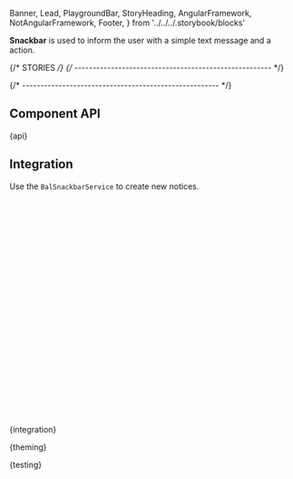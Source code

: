 
  Banner,
  Lead,
  PlaygroundBar,
  StoryHeading,
  AngularFramework,
  NotAngularFramework,
  Footer,
} from '../../../.storybook/blocks'

<Meta of={SnackbarStories} />

<StoryHeading of={SnackbarStories.Basic} hidden></StoryHeading>

<Banner of={SnackbarStories} />

<Lead>**Snackbar** is used to inform the user with a simple text message and a action.</Lead>

<Canvas of={SnackbarStories.Basic} sourceState="none" />

<PlaygroundBar of={SnackbarStories.Basic}></PlaygroundBar>

{/* STORIES */}
{/* ------------------------------------------------------ */}

<StoryHeading of={SnackbarStories.Colors}></StoryHeading>

<Canvas of={SnackbarStories.Colors} sourceState="closed" />

{/* ------------------------------------------------------ */}

## Component API


<Markdown>{api}</Markdown>

## Integration


<AngularFramework>

Use the `BalSnackbarService` to create new notices.

```typescript
// app.component.ts
import { Component } from '@angular/core'
import { BalSnackbarService } from '@baloise/ds-angular'

@Component({
  selector: 'app-root',
  templateUrl: './app.component.html',
  styleUrls: ['./app.component.scss'],
})
export class AppComponent {
  mySnackbar?: HTMLBalSnackbarElement

  constructor(public snackbar: BalSnackbarService) {}

  onButtonClick() {
    this.mySnackbar = this.snackbar.create({
      subject: 'Subject',
      message: 'Lorem ipsum dolor sit amet, consectetur adipisicing elit.',
      icon: 'info-circle',
    })
  }

  async onSecondButtonClick() {
    await this.mySnackbar.close()
  }
}
```


</AngularFramework>

<NotAngularFramework>
  <Markdown>{integration}</Markdown>
</NotAngularFramework>


<Markdown>{theming}</Markdown>


<Markdown>{testing}</Markdown>

<Footer />
